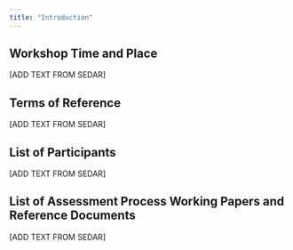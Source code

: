 ```yaml
---
title: "Introduction"
---
```


##	Workshop Time and Place

[ADD TEXT FROM SEDAR]

##	Terms of Reference

[ADD TEXT FROM SEDAR]

##	List of Participants

[ADD TEXT FROM SEDAR]

##	List of Assessment Process Working Papers and Reference Documents

[ADD TEXT FROM SEDAR]